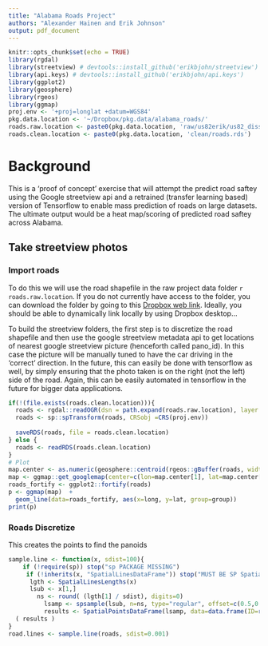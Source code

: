 ```yaml
---
title: "Alabama Roads Project"
authors: "Alexander Hainen and Erik Johnson"
output: pdf_document
---
```


```r
knitr::opts_chunk$set(echo = TRUE)
library(rgdal)
library(streetview) # devtools::install_github('erikbjohn/streetview')
library(api.keys) # devtools::install_github('erikbjohn/api.keys')
library(ggplot2)
library(geosphere)
library(rgeos)
library(ggmap)
proj.env <- '+proj=longlat +datum=WGS84'
pkg.data.location <- '~/Dropbox/pkg.data/alabama_roads/'
roads.raw.location <- paste0(pkg.data.location, 'raw/us82erik/us82_dissolve')
roads.clean.location <- paste0(pkg.data.location, 'clean/roads.rds')
```

# Background

This is a 'proof of concept' exercise that will attempt the predict road saftey using the Google streetview api and a retrained (transfer learning based) version of Tensorflow to enable mass prediction of roads on large datasets. The ultimate output would be a heat map/scoring of predicted road saftey across Alabama. 


##  Take streetview photos

### Import roads

To do this we will use the road shapefile in the raw project data folder \newline
`r roads.raw.location`. If you do not currently have access to the folder, you can download the folder by going to this [Dropbox web link](https://www.dropbox.com/sh/b7hkvg1xn4nvf87/AADjCfnu1eltuUKyX5HTWvl7a?dl=1). Ideally, you should be able to dynamically link locally by using Dropbox desktop...

To build the streetview folders, the first step is to discretize the road shapefile and then use the google streetview metadata api to get locations of nearest google streetview picture (henceforth called pano_id). In this case the picture will be manually tuned to have the car driving in the 'correct' direction. In the future, this can easily be done with tensorflow as well, by simply ensuring that the photo taken is on the right (not the left) side of the road. Again, this can be easily automated in tensorflow in the future for bigger data applications.


```r
if(!(file.exists(roads.clean.location))){
  roads <- rgdal::readOGR(dsn = path.expand(roads.raw.location), layer = 'us82d', verbose = FALSE)
  roads <- sp::spTransform(roads, CRSobj =CRS(proj.env))
  
  saveRDS(roads, file = roads.clean.location)
} else {
  roads <- readRDS(roads.clean.location)
}
# Plot
map.center <- as.numeric(geosphere::centroid(rgeos::gBuffer(roads, width=0.1)))
map <- ggmap::get_googlemap(center=c(lon=map.center[1], lat=map.center[2]), zoom=7)
roads_fortify <- ggplot2::fortify(roads)
p <- ggmap(map)  +
  geom_line(data=roads_fortify, aes(x=long, y=lat, group=group))
print(p)
```

### Roads Discretize

This creates the points to find the panoids

```r
sample.line <- function(x, sdist=100){
    if (!require(sp)) stop("sp PACKAGE MISSING")
     if (!inherits(x, "SpatialLinesDataFrame")) stop("MUST BE SP SpatialLinesDataFrame OBJECT")
      lgth <- SpatialLinesLengths(x) 
      lsub <- x[1,]
        ns <- round( (lgth[1] / sdist), digits=0)
          lsamp <- spsample(lsub, n=ns, type="regular", offset=c(0.5,0.5))
          results <- SpatialPointsDataFrame(lsamp, data=data.frame(ID=rep(1:length(lsamp)))) 
  ( results )
}
road.lines <- sample.line(roads, sdist=0.001)
```
